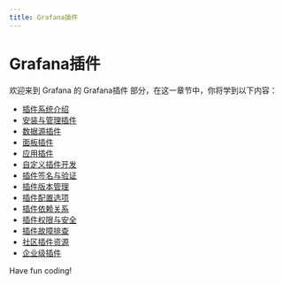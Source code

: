 ```yaml
---
title: Grafana插件
---
```


# Grafana插件

欢迎来到 Grafana 的 Grafana插件 部分，在这一章节中，你将学到以下内容：

- [插件系统介绍](./0-plug-in-system-introduction.mdx)
- [安装与管理插件](./1-installing-and-managing-plug-ins.mdx)
- [数据源插件](./2-data-source-plug-in.mdx)
- [面板插件](./3-panel-plugin.mdx)
- [应用插件](./4-app-plugins.mdx)
- [自定义插件开发](./5-custom-plugin-development.mdx)
- [插件签名与验证](./6-plugin-signing-verification.mdx)
- [插件版本管理](./7-plugin-version-management.mdx)
- [插件配置选项](./8-plugin-configuration-options.mdx)
- [插件依赖关系](./9-plugin-depedencies.mdx)
- [插件权限与安全](./10-plug-in-permissions-and-security.mdx)
- [插件故障排查](./11-troubleshooting-plugins.mdx)
- [社区插件资源](./12-community-plugin-resources.mdx)
- [企业级插件](./13-enterprise-plugins.mdx)

Have fun coding!